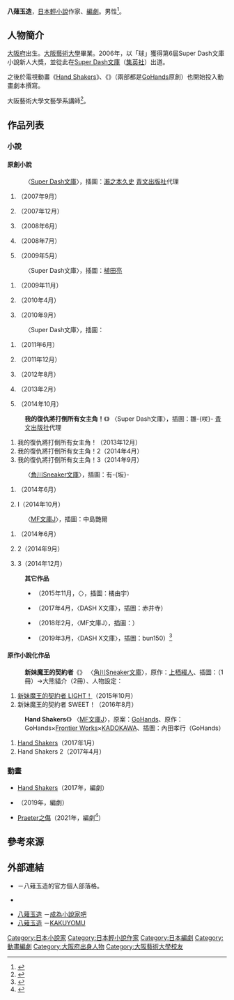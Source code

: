 {{multiple issues|
{{Notability Unreferenced|time=2020-12-21T08:07:33+00:00}}
{{Primarysources|time=2020-12-21T08:07:33+00:00}}
}}
{{noteTA|G1=Anime}}
{{japanese|japanese=八薙 玉造|kana=やなぎ たまぞう|romaji=Yanagi Tamazō}}
'''八薙玉造'''{{BD|1979年|||}}，[[日本|日本]][[輕小說|輕小說]]作家、[[編劇|編劇]]。男性<ref>{{cite web|url=http://www.osaka-geidai.ac.jp/geidai/departments/literaryarts/curriculum/index.html|script-title=ja:【Profile】超新星ダルオラ雑記|work=八薙玉造的官方個人部落格|accessdate=2020-12-21|language=ja|archive-date=2020-07-18|archive-url=https://web.archive.org/web/20200718225530/https://www.osaka-geidai.ac.jp/geidai/departments/literaryarts/curriculum/index.html|dead-url=no}}</ref>。

== 人物簡介 ==
[[大阪府|大阪府]]出生。[[大阪藝術大學|大阪藝術大學]]畢業。2006年，以「{{lang|ja|鉄}}球{{lang|ja|姫エミリー}}」獲得第6屆Super Dash文庫小說新人大獎，並從此在[[Super_Dash文庫|Super Dash文庫]]（[[集英社|集英社]]）出道。

之後於電視動畫《[[Hand_Shakers|Hand Shakers]]》、《{{link-ja|W'z|W'z《ウィズ》}}》（兩部都是[[GoHands|GoHands]]原創）也開始投入動畫劇本撰寫。

大阪藝術大學文藝學系講師<ref>{{cite web|url=http://www.osaka-geidai.ac.jp/geidai/departments/literaryarts/curriculum/index.html|script-title=ja:学科案内 文芸学科|work=[[大阪藝術大學|大阪藝術大學]]|accessdate=2019-03-04|language=ja|archive-date=2020-07-18|archive-url=https://web.archive.org/web/20200718225530/https://www.osaka-geidai.ac.jp/geidai/departments/literaryarts/curriculum/index.html|dead-url=no}}</ref>。

== 作品列表 ==
=== 小說 ===
==== 原創小說 ====
: '''{{lang|ja|{{link-ja|鐵球公主艾蜜莉|鉄球姫エミリー}}}}''' 〈[[Super_Dash文庫|Super Dash文庫]]〉，插圖：[[瀨之本久史|瀨之本久史]] [[青文出版社|青文出版社]]代理
# {{lang|ja|鉄球姫エミリー}}（2007年9月）
# {{lang|ja|修道女エミリー 鉄球姫エミリー第二幕}}（2007年12月）
# {{lang|ja|花園のエミリー 鉄球姫エミリー第三幕}}（2008年6月）
# {{lang|ja|戦場のエミリー 鉄球姫エミリー第四幕}}（2008年7月）
# {{lang|ja|鉄球王エミリー 鉄球姫エミリー第五幕}}（2009年5月）

: '''{{lang|ja|神剣アオイ}}''' 〈Super Dash文庫〉，插圖：[[植田亮|植田亮]]
# {{lang|ja|神剣アオイ}}（2009年11月）
# {{lang|ja|神剣アオイ2 幼なじみと黒猫メイド}}（2010年4月）
# {{lang|ja|神剣アオイ3 過去と未来、交わる剣}}（2010年9月）

: '''{{lang|ja|獅子は働かず聖女は赤く}}''' 〈Super Dash文庫〉，插圖：{{lang|ja|{{link-ja|ぽんかん⑧|ぽんかん⑧}}}}
# {{lang|ja|獅子は働かず 聖女は赤く あいつ、真昼間から寝ておる}}（2011年6月）
# {{lang|ja|獅子は働かず 聖女は赤く2 あいつも昔はイイ子だったのに}}（2011年12月）
# {{lang|ja|獅子は働かず 聖女は赤く3 あいつはもう一人でも大丈夫じゃ～}}（2012年8月）
# {{lang|ja|獅子は働かず 聖女は赤く4 あいつ、我とか言いだしおった～}}（2013年2月）
# {{lang|ja|獅子は働かず 聖女は赤く5 かくして、あいつは働いた}}（2014年10月）

: '''我的復仇將打倒所有女主角！'''《{{lang|ja|オレのリベンジがヒロインを全員倒す！}}》 〈Super Dash文庫〉，插圖：雛-{咲}- [[青文出版社|青文出版社]]代理
# 我的復仇將打倒所有女主角！（2013年12月）
# 我的復仇將打倒所有女主角！2（2014年4月）
# 我的復仇將打倒所有女主角！3（2014年9月）

: '''{{lang|ja|神話殺しの虚幻騎士（フェイク·マスター）}}''' 〈[[角川Sneaker文庫|角川Sneaker文庫]]〉，插圖：有-{坂}-{{lang|ja|あこ}}
# {{lang|ja|神話殺しの虚幻騎士}}（2014年6月）
# {{lang|ja|神話殺しの虚幻騎士II}}I（2014年10月）

: '''{{lang|ja|焦焔の街の英雄少女}}''' 〈[[MF文庫J|MF文庫J]]〉，插圖：中島艷爾
# {{lang|ja|焦焔の街の英雄少女}}（2014年6月）
# {{lang|ja|焦焔の街の英雄少女}}2（2014年9月）
# {{lang|ja|焦焔の街の英雄少女}}3（2014年12月）

: '''其它作品'''
:* {{lang|ja|ボクも世界も死にたくないのに すまない。我のうっかりで、汝が…}}（2015年11月，〈{{link-ja|DASH X文庫|ダッシュエックス文庫}}〉，插圖：橘由宇）
:* {{lang|ja|魔法使いは終わらない 傭兵団ミストルティン――七人の魔法使い}}（2017年4月，〈DASH X文庫〉，插圖：赤井寺）
:* {{lang|ja|拡張幻想サクリファイス}}（2018年2月，〈MF文庫J〉，插圖：{{lang|ja|{{link-ja|ふーみ|ふーみ}}}}）
:* {{lang|ja|異世界最強トラック召喚、いすゞ·エルフ}}（2019年3月，〈DASH X文庫〉，插圖：bun150）<ref>{{cite web|url=https://nlab.itmedia.co.jp/nl/articles/1903/02/news022.html|author=春山優花里|date=2019-03-02|script-title=ja:異世界送りの名手「トラック」がまさかの異世界へ エルフ（トラック）が無双するいすゞ公認ラノベ「異世界最強トラック召喚、いすゞ·エルフ」爆誕|website={{lang|ja|{{link-ja|ITmedia|ITmedia|ねとらぼ}}}}|accessdate=2019-03-04|language=ja|archive-date=2021-01-28|archive-url=https://web.archive.org/web/20210128003104/https://nlab.itmedia.co.jp/nl/articles/1903/02/news022.html|dead-url=no}}</ref>

==== 原作小說化作品 ====
: '''新妹魔王的契約者'''《{{lang|ja|新妹魔王の契約者}}》 〈[[角川Sneaker文庫|角川Sneaker文庫]]〉，原作：[[上栖綴人|上栖綴人]]、插圖：{{lang|ja|みやこかしわ}}（1冊）→大熊貓介（2冊）、人物設定：{{link-ja|大熊貓介|大熊猫介}}
# [[新妹魔王的契約者|新妹魔王的契約者 LIGHT！]]（2015年10月）
# 新妹魔王的契約者 SWEET！（2016年8月）

: '''Hand Shakers'''《{{lang|ja|ハンドシェイカー}}》 〈[[MF文庫J|MF文庫J]]〉，原案：[[GoHands|GoHands]]、原作：GoHands×[[Frontier_Works|Frontier Works]]×[[KADOKAWA|KADOKAWA]]、插圖：內田孝行（GoHands）
# [[Hand_Shakers|Hand Shakers]]（2017年1月）
# Hand Shakers 2（2017年4月）

=== 動畫 ===
* [[Hand_Shakers|Hand Shakers]]（2017年，編劇）
* {{link-ja|W'z|W'z《ウィズ》}}（2019年，編劇）
* [[PROJECT_SCARD|Praeter之傷]]（2021年，編劇<ref>{{cite web|url=https://anime.eiga.com/program/108866/|title=Praeter之傷：作品情報|publisher=Anime Hack|accessdate=2020-12-21|language=ja|archive-date=2020-12-03|archive-url=https://web.archive.org/web/20201203174953/https://anime.eiga.com/program/108866/|dead-url=no}}</ref>）

== 參考來源 ==
{{reflist}}

== 外部連結 ==
* {{lang|ja|{{Official blog|http://tamazo.blog.shinobi.jp/|超新星ダルオラ雑記}}}} {{ja icon}}－八薙玉造的官方個人部落格。
* {{Twitter|yanagitamazo}} {{ja icon}}
* [https://mypage.syosetu.com/754804/ 八薙玉造] {{ja icon}}－[[成為小說家吧|成為小說家吧]]
* [https://kakuyomu.jp/users/yanagitamazo 八薙玉造] {{Wayback|url=https://kakuyomu.jp/users/yanagitamazo |date=20191202141505 }} {{ja icon}}－[[KAKUYOMU|KAKUYOMU]]

{{Normdaten}}
{{DEFAULTSORT:Yanagi Tamazō}}
[[Category:日本小說家|Category:日本小說家]]
[[Category:日本輕小說作家|Category:日本輕小說作家]]
[[Category:日本編劇|Category:日本編劇]]
[[Category:動畫編劇|Category:動畫編劇]]
[[Category:大阪府出身人物|Category:大阪府出身人物]]
[[Category:大阪藝術大學校友|Category:大阪藝術大學校友]]